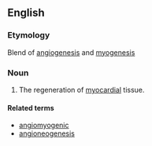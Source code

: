 ==English==

===Etymology===

Blend of [[angiogenesis]] and [[myogenesis]]

===Noun===
{{en-noun|-}}

# {{medicine}} The regeneration of [[myocardial]] tissue.

====Related terms====
* [[angiomyogenic]]
* [[angioneogenesis]]